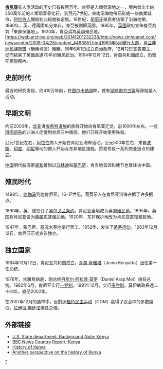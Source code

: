 {{noteTA
|G1=地名
}}
'''[[肯尼亚|肯尼亚]]'''有人类活动的历史已有数百万年。肯亞是人類發源地之一，境內曾出土約250萬年前的人類頭蓋骨化石。到西元7世紀，東南沿海地帶已形成一些商業城市，[[阿拉伯人|阿拉伯人]]開始到此經商和定居。16世紀，[[葡萄牙|葡萄牙]]殖民者佔領了沿海地帶。1890年，英、德兩國瓜分東非，肯亞被劃歸英國。1895年，[[英國|英國]]政府宣佈肯亞為其「東非保護地」。1920年，肯亞淪為英國殖民地。[https://web.archive.org/web/20141201232238/http://news.xinhuanet.com/newscenter/2006-04/28/content_4483851.htm]1963年5月舉行大選，[[肯亞非洲民族聯盟|肯亞非洲民族聯盟]]（簡稱肯盟）獲勝。同年6月1日成立自治政府，12月12日宣告獨立，從而結束了英國長達70年的殖民統治。1964年12月12日，肯亞共和國成立，仍留在[[英聯邦|英聯邦]]內。

== 史前时代 ==
最近的研究发现，约410万年前，在[[图尔卡纳湖|图尔卡纳湖]]畔，就有[[湖畔南方古猿|湖畔南方古猿]]等原始猿人活动。

== 早期文明 ==
约前2000年，[[北非|北非]]讲[[库希特语族|库希特语族]]的族群开始向肯尼亚迁徙。前1000年左右，一批[[班图语系|班图语系]]的非洲人迁徙到肯尼亚中南部。他们已经开始使用铁器。

公元1世纪左右，[[阿拉伯|阿拉伯]]商人开始在肯尼亚海岸活动。公元500年左右，来自[[波斯|波斯]]、[[印度|印度]]、[[印尼|印尼]]等地的商人开始与东非地区接触。贸易导致一系列商业据点的建立。

[[中国|中国]]明代航海家[[郑和|郑和]]曾到过[[马林迪|马林迪]]和[[蒙巴萨|蒙巴萨]]，肯当地首领和使节也曾往访中国。

== 殖民时代 ==
1498年，[[达伽马|达伽马]]到达肯尼亚。16-17世纪，葡萄牙人在肯尼亚沿海占据了许多据点。

1890年，英、德签订了[[黑尔戈兰条约|黑尔戈兰条约]]。肯尼亚全境成为英国[[殖民地|殖民地]]。1895年，英国将肯尼亚设为[[英属东非保护地|英属东非保护地]]。1920年，东非保护地改为肯尼亚直辖殖民地。

1947年，蒙巴萨、基苏木等地举行罢工。1952年，发生了[[茅茅运动|茅茅运动]]。1963年12月12日，肯尼亚正式宣告独立。

== 独立国家 ==
1964年12月12日，肯尼亚共和国成立，[[乔莫·肯雅塔|乔莫·肯雅塔]]（Jomo Kenyatta）出任第一任总统。

1978年，肯雅塔病逝，副总统[[丹尼尔·阿拉普·莫伊|丹尼尔·阿拉普·莫伊]]（Daniel Arap Moi）继任总统。1982年6月，肯尼亚实行[[一党制|一党制]]。1991年12月，实行[[多党制|多党制]]。莫伊執政長達二十四年，直至2002年。

在2007年12月的选举中，反對派[[橙色民主运动|橙色民主运动]]（ODM）赢得了议会中的多数席位，[[拉伊拉·奧廷加|拉伊拉·奧廷加]]担任总理。

== 外部链接 ==
*[https://web.archive.org/web/20080408225126/http://www.state.gov/r/pa/ei/bgn/2962.htm U.S. State department. Background Note: Kenya]
*[http://news.bbc.co.uk/1/hi/world/africa/country_profiles/1024563.stm BBC News Country Report: Kenya] {{Wayback|url=http://news.bbc.co.uk/1/hi/world/africa/country_profiles/1024563.stm |date=20090217142540 }} 
*[https://web.archive.org/web/20100323082404/http://www.historyofnations.net/africa/kenya.html History of Kenya]
*[http://www.ennex.com/~Marshall/sophics/Kenya.asp Another perspective on the history of Kenya] {{Wayback|url=http://www.ennex.com/~Marshall/sophics/Kenya.asp |date=20140425165330 }}

{{非洲题目|历史}}
[[Category:肯尼亚历史|*]]